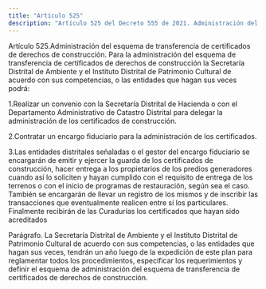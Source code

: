 ```yaml
---
title: "Artículo 525"
description: "Artículo 525 del Decreto 555 de 2021. Administración del esquema de transferencia de certificados de derechos de construcción."
---
```


Artículo 525.Administración del esquema de transferencia de certificados de derechos de construcción. Para la administración del esquema de transferencia de certificados de derechos de construcción la Secretaría Distrital de Ambiente y el Instituto Distrital de Patrimonio Cultural de acuerdo con sus competencias, o las entidades que hagan sus veces podrá:
 
1.Realizar un convenio con la Secretaría Distrital de Hacienda o con el Departamento Administrativo de Catastro Distrital para delegar la administración de los certificados de construcción.
 
2.Contratar un encargo fiduciario para la administración de los certificados.
 
3.Las entidades distritales señaladas o el gestor del encargo fiduciario se encargarán de emitir y ejercer la guarda de los certificados de construcción, hacer entrega a los propietarios de los predios generadores cuando así lo soliciten y hayan cumplido con el requisito de entrega de los terrenos o con el inicio de programas de restauración, según sea el caso. También se encargarán de llevar un registro de los mismos y de inscribir las transacciones que eventualmente realicen entre sí los particulares. Finalmente recibirán de las Curadurías los certificados que hayan sido acreditados
 
Parágrafo. La Secretaría Distrital de Ambiente y el Instituto Distrital de Patrimonio Cultural de acuerdo con sus competencias, o las entidades que hagan sus veces, tendrán un año luego de la expedición de este plan para reglamentar todos los procedimientos, especificar los requerimientos y definir el esquema de administración del esquema de transferencia de certificados de derechos de construcción.